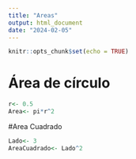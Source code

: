 ```yaml
---
title: "Areas"
output: html_document
date: "2024-02-05"
---
```


```r
knitr::opts_chunk$set(echo = TRUE)
```

# Área de círculo

```r
r<- 0.5
Area<- pi*r^2
```
#Area Cuadrado
```r
Lado<- 3
AreaCuadrado<- Lado^2
```
